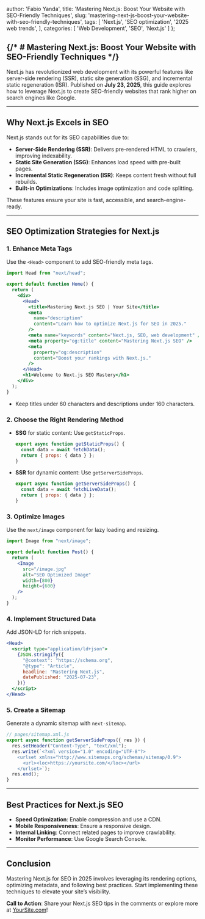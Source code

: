   author: 'Fabio Yanda',
  title: 'Mastering Next.js: Boost Your Website with SEO-Friendly Techniques',
  slug: 'mastering-next-js-boost-your-website-with-seo-friendly-techniques',
  tags: [
    'Next.js',
    'SEO optimization',
    '2025 web trends',
  ],
  categories: [
    'Web Development',
    'SEO',
    'Next.js'
  ]
};

{/* # Mastering Next.js: Boost Your Website with SEO-Friendly Techniques */}
---

Next.js has revolutionized web development with its powerful features like server-side rendering (SSR), static site generation (SSG), and incremental static regeneration (ISR). Published on **July 23, 2025**, this guide explores how to leverage Next.js to create SEO-friendly websites that rank higher on search engines like Google.

---

## Why Next.js Excels in SEO

Next.js stands out for its SEO capabilities due to:

- **Server-Side Rendering (SSR)**: Delivers pre-rendered HTML to crawlers, improving indexability.
- **Static Site Generation (SSG)**: Enhances load speed with pre-built pages.
- **Incremental Static Regeneration (ISR)**: Keeps content fresh without full rebuilds.
- **Built-in Optimizations**: Includes image optimization and code splitting.

These features ensure your site is fast, accessible, and search-engine-ready.

---

## SEO Optimization Strategies for Next.js

### 1. Enhance Meta Tags

Use the `<Head>` component to add SEO-friendly meta tags.

```jsx
import Head from "next/head";

export default function Home() {
  return (
    <div>
      <Head>
        <title>Mastering Next.js SEO | Your Site</title>
        <meta
          name="description"
          content="Learn how to optimize Next.js for SEO in 2025."
        />
        <meta name="keywords" content="Next.js, SEO, web development" />
        <meta property="og:title" content="Mastering Next.js SEO" />
        <meta
          property="og:description"
          content="Boost your rankings with Next.js."
        />
      </Head>
      <h1>Welcome to Next.js SEO Mastery</h1>
    </div>
  );
}
```

- Keep titles under 60 characters and descriptions under 160 characters.

### 2. Choose the Right Rendering Method

- **SSG** for static content: Use `getStaticProps`.
  ```jsx
  export async function getStaticProps() {
    const data = await fetchData();
    return { props: { data } };
  }
  ```
- **SSR** for dynamic content: Use `getServerSideProps`.
  ```jsx
  export async function getServerSideProps() {
    const data = await fetchLiveData();
    return { props: { data } };
  }
  ```

### 3. Optimize Images

Use the `next/image` component for lazy loading and resizing.

```jsx
import Image from "next/image";

export default function Post() {
  return (
    <Image
      src="/image.jpg"
      alt="SEO Optimized Image"
      width={800}
      height={600}
    />
  );
}
```

### 4. Implement Structured Data

Add JSON-LD for rich snippets.

```jsx
<Head>
  <script type="application/ld+json">
    {JSON.stringify({
      "@context": "https://schema.org",
      "@type": "Article",
      headline: "Mastering Next.js",
      datePublished: "2025-07-23",
    })}
  </script>
</Head>
```

### 5. Create a Sitemap

Generate a dynamic sitemap with `next-sitemap`.

```jsx
// pages/sitemap.xml.js
export async function getServerSideProps({ res }) {
  res.setHeader("Content-Type", "text/xml");
  res.write(`<?xml version="1.0" encoding="UTF-8"?>
    <urlset xmlns="http://www.sitemaps.org/schemas/sitemap/0.9">
      <url><loc>https://yoursite.com/</loc></url>
    </urlset>`);
  res.end();
}
```

---

## Best Practices for Next.js SEO

- **Speed Optimization**: Enable compression and use a CDN.
- **Mobile Responsiveness**: Ensure a responsive design.
- **Internal Linking**: Connect related pages to improve crawlability.
- **Monitor Performance**: Use Google Search Console.

---

## Conclusion

Mastering Next.js for SEO in 2025 involves leveraging its rendering options, optimizing metadata, and following best practices. Start implementing these techniques to elevate your site’s visibility.

**Call to Action**: Share your Next.js SEO tips in the comments or explore more at [YourSite.com](#)!